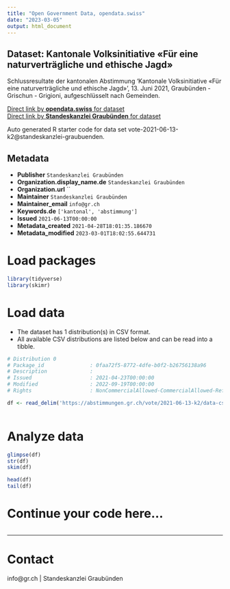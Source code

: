 ```yaml
---
title: "Open Government Data, opendata.swiss"
date: "2023-03-05"
output: html_document
---
```


## Dataset: Kantonale Volksinitiative «Für eine naturverträgliche und ethische Jagd»

Schlussresultate der kantonalen Abstimmung 'Kantonale Volksinitiative «Für eine naturverträgliche und ethische Jagd»', 13. Juni 2021, Graubünden - Grischun - Grigioni, aufgeschlüsselt nach Gemeinden.

[Direct link by **opendata.swiss** for dataset](https://opendata.swiss/de/dataset/kantonale-volksinitiative-fur-eine-naturvertragliche-undethische-jagd)<br>
[Direct link by **Standeskanzlei Graubünden** for dataset](https://abstimmungen.gr.ch/vote/2021-06-13-k2/data)

Auto generated R starter code for data set vote-2021-06-13-k2@standeskanzlei-graubuenden.

## Metadata

- **Publisher** `Standeskanzlei Graubünden`
- **Organization.display_name.de** `Standeskanzlei Graubünden`
- **Organization.url** ``
- **Maintainer** `Standeskanzlei Graubünden`
- **Maintainer_email** `info@gr.ch`
- **Keywords.de** `['kantonal', 'abstimmung']`
- **Issued** `2021-06-13T00:00:00`
- **Metadata_created** `2021-04-28T18:01:35.186670`
- **Metadata_modified** `2023-03-01T18:02:55.644731`


# Load packages

```r

library(tidyverse)
library(skimr)

```

# Load data

-   The dataset has 1 distribution(s) in CSV format.
-   All available CSV distributions are listed below and can be read into a tibble.

```r

# Distribution 0
# Package_id               : 0faa72f5-8772-4dfe-b0f2-b26756138a96
# Description              : 
# Issued                   : 2021-04-23T00:00:00
# Modified                 : 2022-09-19T00:00:00
# Rights                   : NonCommercialAllowed-CommercialAllowed-ReferenceRequired

df <- read_delim('https://abstimmungen.gr.ch/vote/2021-06-13-k2/data-csv')



```

# Analyze data

```r

glimpse(df)
str(df)
skim(df)

head(df)
tail(df)

```

# Continue your code here...

```r

```

------------------------------------------------------------------------

# Contact

info@gr.ch | Standeskanzlei Graubünden
